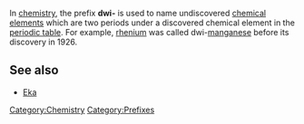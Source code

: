 In [[chemistry]], the prefix '''dwi-''' is used to name undiscovered [[chemical element]]s which are two periods under a discovered chemical element in the [[periodic table]]. For example, [[rhenium]] was called dwi-[[manganese]] before its discovery in 1926.

==See also==
*[[Eka]]

[[Category:Chemistry]]
[[Category:Prefixes]]
{{chem-stub}}